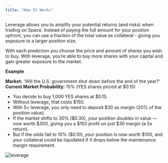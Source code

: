 ```yaml
---
title: "How It Works"
---
```

Leverage allows you to amplify your potential returns (and risks) when trading on Space. Instead of paying the full amount for your position upfront, you can use a fraction of the total value as collateral - giving you exposure to a larger position size.

With each prediction you choose the price and amount of shares you wish to buy. With leverage, you’re able to buy more shares with your capital and gain greater exposure to the market. 

**Example**

**Market:** 'Will the U.S. government shut down before the end of the year?’
**Current Market Probability:** 15% (YES shares priced at \$0.15)
 - You decide to buy 1,000 YES shares at \$0.15.
 - Without leverage, that costs \$150.
 - With 5× leverage, you only need to deposit \$30 as margin (20% of the position value).
- If the market shifts to 30% (\$0.30), your position doubles in value — now worth \$300, giving you a \$150 profit on just \$30 margin (a 5x return).
- But if the odds fall to 10% (\$0.10), your position is now worth \$100, and your collateral could be liquidated if it drops below the maintenance margin requirement.

![leverage](/images/image11.png)
